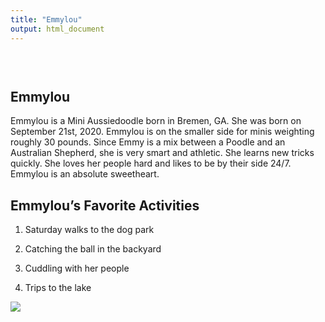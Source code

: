 ```yaml
---
title: "Emmylou"
output: html_document
---
```


```{=html}
<style type="text/css">
.title {
  display: none;
}

#getting-started img {
  margin-right: 10px;
}

</style>
```
<div class="row" style="padding-top: 30px;">

::: col-sm-6
# **Emmylou**

Emmylou is a Mini Aussiedoodle born in Bremen, GA. She was born on September 21st, 2020. Emmylou is on the smaller side for minis weighting roughly 30 pounds. Since Emmy is a mix between a Poodle and an Australian Shepherd, she is very smart and athletic. She learns new tricks quickly. She loves her people hard and likes to be by their side 24/7. Emmylou is an absolute sweetheart.

## Emmylou's Favorite Activities

1.  Saturday walks to the dog park

2.  Catching the ball in the backyard

3.  Cuddling with her people

4.  Trips to the lake

![](images/eloutside.jpg)
:::

<!-- ::: col-sm-6 -->

```{=html}
<!-- ### ![](images/eloutside.jpg) </a>

<!-- <a href = "https://crumplab.github.io"> ![](images/logo.png) </a> -->
```
<!-- ::: -->
